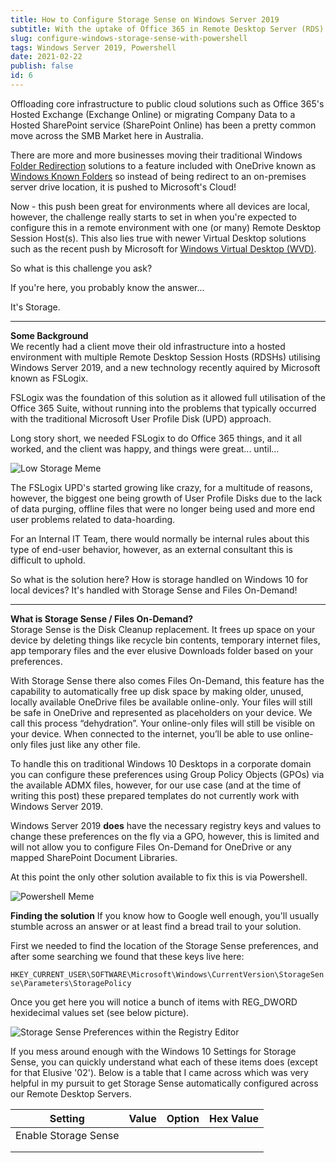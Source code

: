 ```yaml
---
title: How to Configure Storage Sense on Windows Server 2019
subtitle: With the uptake of Office 365 in Remote Desktop Server (RDS) / Citrix Environments, storage can become an issue, this post will show you how we were able to configure this with Powershell.
slug: configure-windows-storage-sense-with-powershell
tags: Windows Server 2019, Powershell
date: 2021-02-22
publish: false
id: 6
---
```


Offloading core infrastructure to public cloud solutions such as Office 365's Hosted Exchange (Exchange Online) or migrating Company Data to a Hosted SharePoint service (SharePoint Online) has been a pretty common move across the SMB Market here in Australia.

There are more and more businesses moving their traditional Windows <a href="https://docs.microsoft.com/en-us/windows-server/storage/folder-redirection/folder-redirection-rup-overview">Folder Redirection</a> solutions to a feature included with OneDrive known as <a href="https://docs.microsoft.com/en-us/onedrive/redirect-known-folders">Windows Known Folders</a> so instead of being redirect to an on-premises server drive location, it is pushed to Microsoft's Cloud!

Now - this push been great for environments where all devices are local, however, the challenge really starts to set in when you're expected to configure this in a remote environment with one (or many) Remote Desktop Session Host(s). This also lies true with newer Virtual Desktop solutions such as the recent push by Microsoft for <a href="https://azure.microsoft.com/en-us/services/virtual-desktop/">Windows Virtual Desktop (WVD)</a>.

So what is this challenge you ask? 

If you're here, you probably know the answer...

It's Storage.

---

**Some Background**<br />
We recently had a client move their old infrastructure into a hosted environment with multiple Remote Desktop Session Hosts (RDSHs) utilising Windows Server 2019, and a new technology recently aquired by Microsoft known as FSLogix.

FSLogix was the foundation of this solution as it allowed full utilisation of the Office 365 Suite, without running into the problems that typically occurred with the traditional Microsoft User Profile Disk (UPD) approach.

Long story short, we needed FSLogix to do Office 365 things, and it all worked, and the client was happy, and things were great... until...

<img
  alt="Low Storage Meme"
  src="/low-storage.png"
/>

The FSLogix UPD's started growing like crazy, for a multitude of reasons, however, the biggest one being growth of User Profile Disks due to the lack of data purging, offline files that were no longer being used and more end user problems related to data-hoarding.

For an Internal IT Team, there would normally be internal rules about this type of end-user behavior, however, as an external consultant this is difficult to uphold.

So what is the solution here? How is storage handled on Windows 10 for local devices? It's handled with Storage Sense and Files On-Demand!

---

**What is Storage Sense / Files On-Demand?**<br/>
Storage Sense is the Disk Cleanup replacement. It frees up space on your device by deleting things like recycle bin contents, temporary internet files, app temporary files and the ever elusive Downloads folder based on your preferences.

With Storage Sense there also comes Files On-Demand, this feature has the capability to automatically free up disk space by making older, unused, locally available OneDrive files be available online-only. Your files will still be safe in OneDrive and represented as placeholders on your device. We call this process “dehydration”. Your online-only files will still be visible on your device. When connected to the internet, you’ll be able to use online-only files just like any other file.

To handle this on traditional Windows 10 Desktops in a corporate domain you can configure these preferences using Group Policy Objects (GPOs) via the available ADMX files, however, for our use case (and at the time of writing this post) these prepared templates do not currently work with Windows Server 2019.

Windows Server 2019 **does** have the necessary registry keys and values to change these preferences on the fly via a GPO, however, this is limited and will not allow you to configure Files On-Demand for OneDrive or any mapped SharePoint Document Libraries.

At this point the only other solution available to fix this is via Powershell.

<img
  alt="Powershell Meme"
  src="/powershell-meme.png"
/>

**Finding the solution**
If you know how to Google well enough, you'll usually stumble across an answer or at least find a bread trail to your solution.

First we needed to find the location of the Storage Sense preferences, and after some searching we found that these keys live here:

`HKEY_CURRENT_USER\SOFTWARE\Microsoft\Windows\CurrentVersion\StorageSense\Parameters\StoragePolicy`

Once you get here you will notice a bunch of items with REG_DWORD hexidecimal values set (see below picture).

<img
  alt="Storage Sense Preferences within the Registry Editor"
  src="/storage-sense-preferences.png"
/>

If you mess around enough with the Windows 10 Settings for Storage Sense, you can quickly understand what each of these items does (except for that Elusive '02'). Below is a table that I came across which was very helpful in my pursuit to get Storage Sense automatically configured across our Remote Desktop Servers.

|Setting  | Value  | Option  | Hex Value  |
|---|---|---|---|
| Enable Storage Sense  |   |   |   |
|   |   |   |   |
|   |   |   |   |
